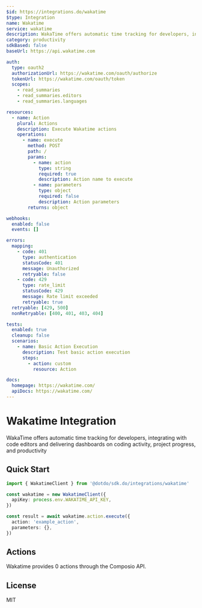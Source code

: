 ```yaml
---
$id: https://integrations.do/wakatime
$type: Integration
name: Wakatime
service: wakatime
description: WakaTime offers automatic time tracking for developers, integrating with code editors and delivering dashboards on coding activity, project progress, and productivity
category: productivity
sdkBased: false
baseUrl: https://api.wakatime.com

auth:
  type: oauth2
  authorizationUrl: https://wakatime.com/oauth/authorize
  tokenUrl: https://wakatime.com/oauth/token
  scopes:
    - read_summaries
    - read_summaries.editors
    - read_summaries.languages

resources:
  - name: Action
    plural: Actions
    description: Execute Wakatime actions
    operations:
      - name: execute
        method: POST
        path: /
        params:
          - name: action
            type: string
            required: true
            description: Action name to execute
          - name: parameters
            type: object
            required: false
            description: Action parameters
        returns: object

webhooks:
  enabled: false
  events: []

errors:
  mapping:
    - code: 401
      type: authentication
      statusCode: 401
      message: Unauthorized
      retryable: false
    - code: 429
      type: rate_limit
      statusCode: 429
      message: Rate limit exceeded
      retryable: true
  retryable: [429, 500]
  nonRetryable: [400, 401, 403, 404]

tests:
  enabled: true
  cleanup: false
  scenarios:
    - name: Basic Action Execution
      description: Test basic action execution
      steps:
        - action: custom
          resource: Action

docs:
  homepage: https://wakatime.com/
  apiDocs: https://wakatime.com/
---
```


# Wakatime Integration

WakaTime offers automatic time tracking for developers, integrating with code editors and delivering dashboards on coding activity, project progress, and productivity

## Quick Start

```typescript
import { WakatimeClient } from '@dotdo/sdk.do/integrations/wakatime'

const wakatime = new WakatimeClient({
  apiKey: process.env.WAKATIME_API_KEY,
})

const result = await wakatime.action.execute({
  action: 'example_action',
  parameters: {},
})
```

## Actions

Wakatime provides 0 actions through the Composio API.

## License

MIT
